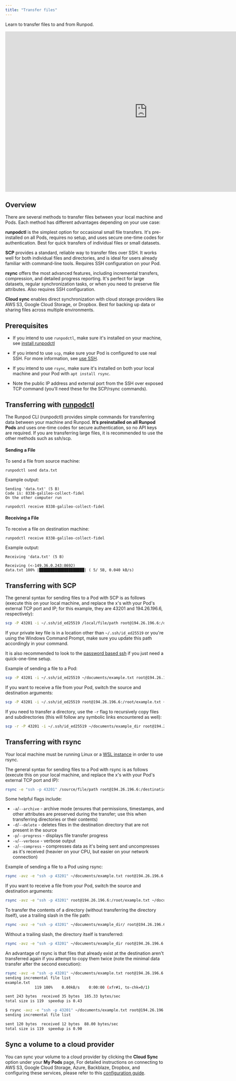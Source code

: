 ```yaml
---
title: "Transfer files"
---
```


Learn to transfer files to and from Runpod.

<Frame>
    
<iframe width="900" height="508" src="https://www.youtube.com/embed/Z3bCRDvBSY8?si=45Y2bRLXF6Pt-s95" title="YouTube video player" frameBorder="0" allow="accelerometer; autoplay; clipboard-write; encrypted-media; gyroscope; picture-in-picture; web-share" referrerpolicy="strict-origin-when-cross-origin" allowFullScreen></iframe>

</Frame>

## Overview

There are several methods to transfer files between your local machine and Pods. Each method has different advantages depending on your use case:

**runpodctl** is the simplest option for occasional small file transfers. It's pre-installed on all Pods, requires no setup, and uses secure one-time codes for authentication. Best for quick transfers of individual files or small datasets.

**SCP** provides a standard, reliable way to transfer files over SSH. It works well for both individual files and directories, and is ideal for users already familiar with command-line tools. Requires SSH configuration on your Pod.

**rsync** offers the most advanced features, including incremental transfers, compression, and detailed progress reporting. It's perfect for large datasets, regular synchronization tasks, or when you need to preserve file attributes. Also requires SSH configuration.

**Cloud sync** enables direct synchronization with cloud storage providers like AWS S3, Google Cloud Storage, or Dropbox. Best for backing up data or sharing files across multiple environments.

## Prerequisites

* If you intend to use `runpodctl`, make sure it's installed on your machine, see [install runpodctl](/runpodctl/install-runpodctl)

* If you intend to use `scp`, make sure your Pod is configured to use real SSH. For more information, see [use SSH](/pods/configuration/use-ssh).

* If you intend to use `rsync`, make sure it's installed on both your local machine and your Pod with `apt install rsync`.

* Note the public IP address and external port from the SSH over exposed TCP command (you'll need these for the SCP/rsync commands).

## Transferring with [runpodctl](/runpodctl/overview#data-transfer)

The Runpod CLI (runpodctl) provides simple commands for transferring data between your machine and Runpod. **It’s preinstalled on all Runpod Pods** and uses one-time codes for secure authentication, so no API keys are required. If you are transferring large files, it is recommended to use the other methods such as ssh/scp.

#### Sending a File

To send a file from source machine:

```
runpodctl send data.txt
```

Example output:

```
Sending 'data.txt' (5 B)
Code is: 8338-galileo-collect-fidel
On the other computer run

runpodctl receive 8338-galileo-collect-fidel
```

#### Receiving a File

To receive a file on destination machine:

```
runpodctl receive 8338-galileo-collect-fidel
```

Example output:

```
Receiving 'data.txt' (5 B)

Receiving (<-149.36.0.243:8692)
data.txt 100% |████████████████████| ( 5/ 5B, 0.040 kB/s)
```

## Transferring with SCP

The general syntax for sending files to a Pod with SCP is as follows (execute this on your local machine, and replace the x's with your Pod's external TCP port and IP; for this example, they are 43201 and 194.26.196.6, respectively):

```sh
scp -P 43201 -i ~/.ssh/id_ed25519 /local/file/path root@194.26.196.6:/destination/file/path
```

<Info>

If your private key file is in a location other than `~/.ssh/id_ed25519` or you're using the Windows Command Prompt, make sure you update this path accordingly in your command. 

It is also recommended to look to the [password based ssh](/pods/configuration/use-ssh#password-based-ssh) if you just need a quick-one-time setup.

</Info>

Example of sending a file to a Pod:

```sh
scp -P 43201 -i ~/.ssh/id_ed25519 ~/documents/example.txt root@194.26.196.6:/root/example.txt
```

If you want to receive a file from your Pod, switch the source and destination arguments:

```sh
scp -P 43201 -i ~/.ssh/id_ed25519 root@194.26.196.6:/root/example.txt ~/documents/example.txt
```

If you need to transfer a directory, use the `-r` flag to recursively copy files and subdirectories (this will follow any symbolic links encountered as well):

```sh
scp -r -P 43201 -i ~/.ssh/id_ed25519 ~/documents/example_dir root@194.26.196.6:/root/example_dir
```

## Transferring with rsync

<Info>

Your local machine must be running Linux or a [WSL instance](https://learn.microsoft.com/en-us/windows/wsl/about) in order to use rsync.

</Info>

The general syntax for sending files to a Pod with rsync is as follows (execute this on your local machine, and replace the x's with your Pod's external TCP port and IP):

```sh
rsync -e "ssh -p 43201" /source/file/path root@194.26.196.6:/destination/file/path
```

Some helpful flags include:

* `-a`/`--archive` - archive mode (ensures that permissions, timestamps, and other attributes are preserved during the transfer; use this when transferring directories or their contents)
* `-d`/`--delete` - deletes files in the destination directory that are not present in the source
* `-p`/`--progress` - displays file transfer progress
* `-v`/`--verbose` - verbose output
* `-z`/`--compress` - compresses data as it's being sent and uncompresses as it's received (heavier on your CPU, but easier on your network connection)

Example of sending a file to a Pod using rsync:

```sh
rsync -avz -e "ssh -p 43201" ~/documents/example.txt root@194.26.196.6:/root/example.txt
```

If you want to receive a file from your Pod, switch the source and destination arguments:

```sh
rsync -avz -e "ssh -p 43201" root@194.26.196.6:/root/example.txt ~/documents/example.txt
```

To transfer the contents of a directory (without transferring the directory itself), use a trailing slash in the file path:

```sh
rsync -avz -e "ssh -p 43201" ~/documents/example_dir/ root@194.26.196.6:/root/example_dir/
```

Without a trailing slash, the directory itself is transferred:

```sh
rsync -avz -e "ssh -p 43201" ~/documents/example_dir root@194.26.196.6:/root/
```

An advantage of rsync is that files that already exist at the destination aren't transferred again if you attempt to copy them twice (note the minimal data transfer after the second execution):

```sh
rsync -avz -e "ssh -p 43201" ~/documents/example.txt root@194.26.196.6:/root/example.txt
sending incremental file list
example.txt
             119 100%    0.00kB/s    0:00:00 (xfr#1, to-chk=0/1)

sent 243 bytes  received 35 bytes  185.33 bytes/sec
total size is 119  speedup is 0.43

$ rsync -avz -e "ssh -p 43201" ~/documents/example.txt root@194.26.196.6:/root/example.txt
sending incremental file list

sent 120 bytes  received 12 bytes  88.00 bytes/sec
total size is 119  speedup is 0.90
```

## Sync a volume to a cloud provider

You can sync your volume to a cloud provider by clicking the **Cloud Sync** option under your **My Pods** page, For detailed instructions on connecting to AWS S3, Google Cloud Storage, Azure, Backblaze, Dropbox, and configuring these services, please refer to this [configuration guide](/pods/storage/cloud-sync).
